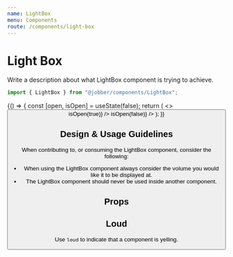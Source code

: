 ```yaml
---
name: LightBox
menu: Components
route: /components/light-box
---
```



# Light Box

<ComponentStatus stage="pre" responsive="no" accessible="no" />

Write a description about what LightBox component is trying to achieve.

```ts
import { LightBox } from "@jobber/components/LightBox";
```

<Playground>
  {() => {
    const [open, isOpen] = useState(false);
    return (
      <>
        <Button label="😈" onClick={() => isOpen(true)} />
        <LightBox
          open={open}
          images={[
            {
              title: "😃",
              url: "https://i.imgur.com/6Jcfgnp.jpg",
              caption: "blerg again"
            },
            {
              title: "😮",
              url: "https://i.imgur.com/OsLxYkT.jpg",
              caption: "blerg again"
            },
            {
              title: "😠",
              url: "https://i.imgur.com/uigfzs5.jpg",
              caption: "blerg again"
            }
          ]}
          onRequestClose={() => isOpen(false)}
        />
      </>
    );
  }}
</Playground>

<!--
  It is not necessary to include Design & Usage Guidlelines. Use this section
  to answer common questions and considerations about component usage.
-->

## Design & Usage Guidelines

When contributing to, or consuming the LightBox component, consider the
following:

- When using the LightBox component always consider the volume you would like it
  to be displayed at.
- The LightBox component should never be used inside another component.

## Props

<Props of={LightBox} />

<!--
  It is not necessary to provide an example of each prop. Use usage examples to
  highlight key features of a component or particular considerations.

  See `Button.mdx` for a good example of this.
-->

## Loud

Use `loud` to indicate that a component is yelling.

<Playground>
  <LightBox text="Fred" loud={true} />
</Playground>
